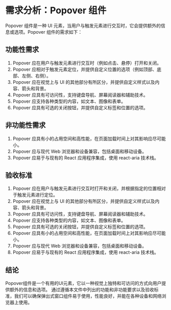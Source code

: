 # 需求分析：Popover 组件
Popover 组件是一种 UI 元素，当用户与触发元素进行交互时，它会提供额外的信息或选项。Popover 组件的需求如下：

## 功能性需求
1. Popover 应在用户与触发元素进行交互时（例如点击、悬停）打开和关闭。
2. Popover 应相对于触发元素定位，并提供自定义位置的选项（例如顶部、底部、左侧、右侧）。
3. Popover 应在视觉上与 UI 的其他部分有所区分，并提供自定义样式以及内容、箭头和背景。
4. Popover 应具有可访问性，支持键盘导航、屏幕阅读器和辅助技术。
5. Popover 应支持各种类型的内容，如文本、图像和表单。
6. Popover 应具有可选的关闭按钮，并提供自定义标签和位置的选项。

## 非功能性需求

1. Popover 应具有小的占用空间和高性能，在页面加载时间上对其影响应尽可能小。
2. Popover 应与现代 Web 浏览器和设备兼容，包括桌面和移动设备。
3. Popover 应易于与现有的 React 应用程序集成，使用 react-aria 技术栈。


## 验收标准
1. Popover 应在用户与触发元素进行交互时打开和关闭，并根据指定的位置相对于触发元素进行定位。
2. Popover 应在视觉上与 UI 的其他部分有所区分，并提供自定义样式以及内容、箭头和背景。
3. Popover 应具有可访问性，支持键盘导航、屏幕阅读器和辅助技术。
4. Popover 应支持各种类型的内容，如文本、图像和表单。
5. Popover 应具有可选的关闭按钮，并提供自定义标签和位置的选项。
6. Popover 应具有小的占用空间和高性能，在页面加载时间上对其影响应尽可能小。
7. Popover 应与现代 Web 浏览器和设备兼容，包括桌面和移动设备。
8. Popover 应易于与现有的 React 应用程序集成，使用 react-aria 技术栈。

## 结论

Popover组件是一个有用的UI元素，它以一种视觉上独特和可访问的方式向用户提供额外的信息和选项。
通过遵循本文件中列出的功能和非功能要求以及验收标准，我们可以确保弹出式窗口组件易于使用，性能良好，并能在各种设备和网络浏览器上使用。